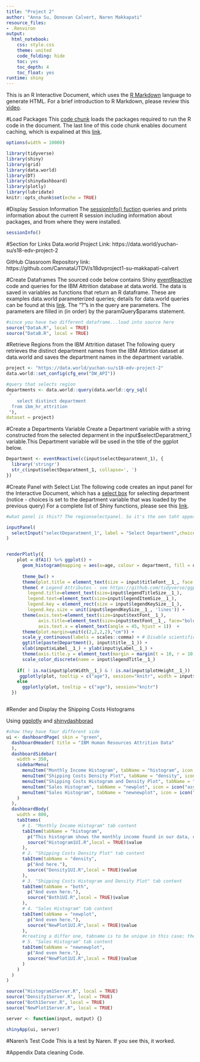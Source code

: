 ```yaml
---
title: "Project 2"
author: "Anna Su, Donovan Calvert, Naren Makkapati"
resource_files:
- .Renviron
output:
  html_notebook:
    css: style.css
    theme: united
    code_folding: hide
    toc: yes
    toc_depth: 4
    toc_float: yes
runtime: shiny
---
```

This is an R Interactive Document, which uses the [R Markdown](http://rmarkdown.rstudio.com/authoring_basics.html) language to generate HTML. For a brief introduction to R Markdown, please review this [video](https://www.youtube.com/watch?v=DNS7i2m4sB0&feature=youtu.be).

#Load Packages
This [code chunk](http://rmarkdown.rstudio.com/authoring_rcodechunks.html) loads the packages required to run the R code in the document.
The last line of this code chunk enables document caching, which is expalined at this [link](http://rmarkdown.rstudio.com/authoring_rcodechunks.html).
```r
options(width = 10000)
```


```r
library(tidyverse)
library(shiny)
library(grid)
library(data.world)
library(DT)
library(shinydashboard)
library(plotly)
library(lubridate)
knitr::opts_chunk$set(echo = TRUE)
```

#Display Session Information
The [sessionInfo() fuction](https://cran.r-project.org/web/packages/sessioninfo/sessioninfo.pdf) queries and prints information about the current R session including  information about packages, and from where they were installed.
```r
sessionInfo()
```

#Section for Links
Data.world Project Link: https://data.world/yuchan-su/s18-edv-project-2

GitHub Classroom Repository link: https://github.com/CannataUTDV/s18dvproject1-su-makkapati-calvert

#Create Dataframes
The sourced code below contains Shiny [eventReactive](https://shiny.rstudio.com/reference/shiny/1.0.1/observeEvent.html) code and queries for the IBM Attrition database at data.world. The data is saved in variables as functions that return an R dataframe. These are examples data.world parameterized queries; details for data.world queries can be found at this [link](https://cran.r-project.org/web/packages/data.world/vignettes/query.html). The "?"s in the query are parameters. The parameters are filled in (in order) by the paramQuery$params statement.

```r
#since you have two different dataframe...load into source here
source("DataA.R", local = TRUE)
source("DataB.R", local = TRUE)
```

#Retrieve Regions from the IBM Attrition dataset
The following query retrieves the distinct department names from the IBM Attirtion dataset at data.world and saves the department names in the department variable.
```r
project <- "https://data.world/yuchan-su/s18-edv-project-2" 
data.world::set_config(cfg_env("DW_API")) 

#query that selects region
departments <- data.world::query(data.world::qry_sql(
 "   
	select distinct department
  from ibm_hr_attrition
 "), 
dataset = project)
```
#Create a Departments Variable
Create a Department variable with a string constructed from the selected deparment in the input$selectDeparatment_1 variable.This Department variable will be used in the title of the ggplot below.

```r
Department <- eventReactive(c(input$selectDeparatment_1), { 
  library('stringr')
  str_c(input$selectDeparatment_1, collapse=', ')
})
```

#Create Panel with Select List
The following code creates an input panel for the Interactive Document, which has a [select box](https://shiny.rstudio.com/reference/shiny/latest/selectInput.html) for selecting department (notice - choices is set to the department variable that was loaded by the previous query) For a complete list of Shiny functions, please see this [link](https://shiny.rstudio.com/reference/shiny/latest/).

```r
#what panel is this?? The regionselectpanel. So it's the oen taht appears To have all the select TABS. In a way this is a way for people on the website to REDO the query

inputPanel(
  selectInput("selectDeparatment_1", label = "Select Department",choices = departments, multiple=TRUE, selected=c("Sales","Human Resources","Research & Development"))
)


renderPlotly({
    plot = dfA1() %>% ggplot() + 
      geom_histogram(mapping = aes(x=age, colour = department, fill = department), binwidth = 10) +
      
      theme_bw() +
      theme(plot.title = element_text(size = input$titleFont__1_, face = "bold")) + 
      theme( # Legend Attributes - see https://github.com/tidyverse/ggplot2/wiki/Legend-Attributes
        legend.title=element_text(size=input$legendTitleSize__1_), 
        legend.text=element_text(size=input$legendItemSize__1_),
        legend.key = element_rect(size = input$legendKeySize__1_),
        legend.key.size = unit(input$legendKeySize__1_, 'lines')) +
      theme(axis.text=element_text(size=input$textFont__1_),
            axis.title=element_text(size=input$textFont__1_, face="bold"),
            axis.text.x = element_text(angle = 45, hjust = 1))  +
      theme(plot.margin=unit(c(2,2,2,2),"cm")) +
      scale_y_continuous(labels = scales::comma) + # Disable scientific notation
      ggtitle(paste(Department(), input$title__1_)) +
      xlab(input$xLabel__1_) + ylab(input$yLabel__1_) +
      theme(axis.title.y = element_text(margin = margin(t = 10, r = 10, b = 10, l = 10))) +
      scale_color_discrete(name = input$legendTitle__1_)
    
    if( ! is.na(input$plotWidth__1_) & ! is.na(input$plotHeight__1_))
     ggplotly(plot, tooltip = c("age"), session="knitr", width = input$plotWidth__1_, height = input$plotHeight__1_)
    else 
      ggplotly(plot, tooltip = c("age"), session="knitr") 
  })



```

#Render and Display the Shipping Costs Histograms

Using [ggplotly](https://www.rdocumentation.org/packages/plotly/versions/4.7.1/topics/ggplotly) and [shinydashborad](https://rstudio.github.io/shinydashboard/structure.html#dynamic-content-1)

```r
#show they have four different side 
ui <- dashboardPage( skin = "green",
  dashboardHeader( title = "IBM Human Resources Attrition Data"
  ),
  dashboardSidebar(
    width = 350,
    sidebarMenu(
      menuItem("Monthly Income Histogram", tabName = "histogram", icon = icon("asymmetrik")),
      menuItem("Shipping Costs Density Plot", tabName = "density", icon = icon("asymmetrik")),
      menuItem("Shipping Costs Histogram and Density Plot", tabName = "both", icon = icon("asymmetrik")),
      menuItem("Sales Histogram", tabName = "newplot", icon = icon("asymmetrik")),
      menuItem("Sales Histogram", tabName = "newnewplot", icon = icon("asymmetrik"))
    )
  ),
  dashboardBody(
    width = 800,
    tabItems(
      # 1. "Monthly Income Histogram" tab content
      tabItem(tabName = "histogram",
        p("This histogram shows the monthly income found in our data, distributed by age."),
        source("Histogram1UI.R",local = TRUE)$value
      ),
      # 2. "Shipping Costs Density Plot" tab content
      tabItem(tabName = "density",
        p("And here."),
        source("Density1UI.R",local = TRUE)$value
      ),
      # 3. "Shipping Costs Histogram and Density Plot" tab content
      tabItem(tabName = "both",
        p("And even here."),
        source("Both1UI.R",local = TRUE)$value
      ),
      # 4. "Sales Histogram" tab content
      tabItem(tabName = "newplot",
        p("And even here."),
        source("NewPlot1UI.R",local = TRUE)$value
      ),
      #creating a differ one, tabname is to be unique in this case; then now you ahve ability to have FIVE plots. And then you go and make the server and UI file to change the graphs
      # 5. "Sales Histogram" tab content
      tabItem(tabName = "newnewplot",
        p("And even here."),
        source("NewPlot1UI.R",local = TRUE)$value
      )
    )
  )
)

source("Histogram1Server.R", local = TRUE)
source("Density1Server.R", local = TRUE)
source("Both1Server.R", local = TRUE)
source("NewPlot1Server.R", local = TRUE)

server <- function(input, output) {}

shinyApp(ui, server)

```

#Naren's Test Code
This is a test by Naren. If you see this, it worked.


#Appendix
Data cleaning Code.


